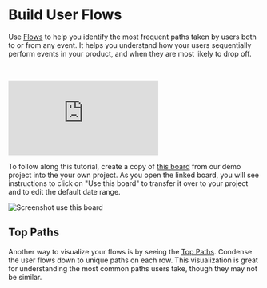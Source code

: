 # Build User Flows
Use [Flows](/docs/reports/flows) to help you identify the most frequent paths taken by users both to or from any event. It helps you understand how your users sequentially perform events in your product, and when they are most likely to drop off.

<br />
<p style={{ position: 'relative', paddingBottom: '56.25%', height: 0, overflow: 'hidden' }}>
  <iframe src="https://www.youtube.com/embed/0eLiOGmeo0A?rel=0" title="Flows Overview and Top Paths" frameborder="0" webkitallowfullscreen="true" mozallowfullscreen="true" allowFullScreen style={{position: 'absolute', top: 0, left: 0, width: '100%', height: '100%'}}></iframe>
</p>

To follow along this tutorial, create a copy of [this board](https://mixpanel.com/s/4pQq4u) from our demo project into the your own project. As you open the linked board, you will see instructions to click on "Use this board" to transfer it over to your project and to edit the default date range.

![Screenshot use this board](/tracking_id_limits_copy_board.png)

## Top Paths
Another way to visualize your flows is by seeing the [Top Paths](/docs/reports/flows#top-paths). Condense the user flows down to unique paths on each row. This visualization is great for understanding the most common paths users take, though they may not be similar.

